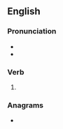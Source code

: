 ==English==

===Pronunciation===
* {{IPA|en|/ˈɑʊtdon/}}
* {{rhymes|en|ʌn}}

===Verb===
{{head|en|verb form}}

# {{past participle of|en|outdo|nocat=1}}

===Anagrams===
* {{anagrams|en|a=denootu|done out|duotone}}
